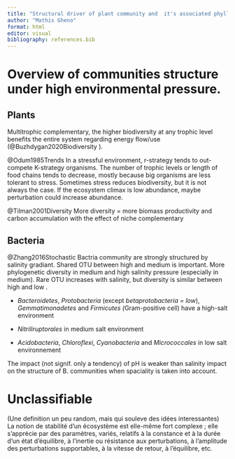```yaml
---
title: "Structural driver of plant community and  it's associated phylloshere microbiota"
author: "Mathis Gheno"
format: html
editor: visual
bibliography: references.bib
---
```


# Overview of communities structure under high environmental pressure.

## Plants

Multitrophic complementary, the higher biodiversity at any trophic level benefits the entire system regarding energy flow/use (@Buzhdygan2020Biodiversity ).

@Odum1985Trends In a stressful environment, r-strategy tends to out-compete K-strategy organisms. The number of trophic levels or length of food chains tends to decrease, mostly because big organisms are less tolerant to stress. Sometimes stress reduces biodiversity, but it is not always the case. If the ecosystem climax is low abundance, maybe perturbation could increase abundance.

@Tilman2001Diversity More diversity = more biomass productivity and carbon accumulation with the effect of niche complementary

## Bacteria

@Zhang2016Stochastic Bactria community are strongly structured by salinity gradiant. Shared OTU between high and medium is important. More phylogenetic diversity in medium and high salinity pressure (especially in medium). Rare OTU increases with salinity, but diversity is similar between high and low .

-   *Bacteroidetes*, *Protobacteria* (except *betaprotobacteria = low*), *Gemmatimonadetes* and *Firmicutes (*Gram-positive cell) have a high-salt environment

-   *Nitriliruptorales* in medium salt environment

-   *Acidobacteria*, *Chloroflexi*, *Cyanobacteria* and *Micrococcales* in low salt environnement

The impact (not signif. only a tendency) of pH is weaker than salinity impact on the structure of B. communities when spaciality is taken into account.

# Unclassifiable 

(Une definition un peu random, mais qui souleve des idées interessantes) La notion de stabilité d'un écosystème est elle-même fort complexe ; elle s'apprécie par des paramètres, variés, relatifs à la constance et à la durée d'un état d'équilibre, à l'inertie ou résistance aux perturbations, à l'amplitude des perturbations supportables, à la vitesse de retour, à l'équilibre, etc.

